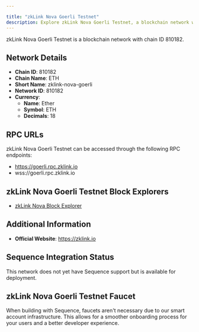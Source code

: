 ```yaml
---

title: "zkLink Nova Goerli Testnet"
description: Explore zkLink Nova Goerli Testnet, a blockchain network with chain ID 810182. Learn about its native currency, Ether, and how to interact with the network.
---
```




zkLink Nova Goerli Testnet is a blockchain network with chain ID 810182.

## Network Details

- **Chain ID**: 810182
- **Chain Name**: ETH
- **Short Name**: zklink-nova-goerli
- **Network ID**: 810182
- **Currency**: 
  - **Name**: Ether
  - **Symbol**: ETH
  - **Decimals**: 18

## RPC URLs

zkLink Nova Goerli Testnet can be accessed through the following RPC endpoints:

- https://goerli.rpc.zklink.io
- wss://goerli.rpc.zklink.io

## zkLink Nova Goerli Testnet Block Explorers

- [zkLink Nova Block Explorer](https://goerli.explorer.zklink.io)

## Additional Information

- **Official Website**: https://zklink.io

## Sequence Integration Status

This network does not yet have Sequence support but is available for deployment.

## zkLink Nova Goerli Testnet Faucet

When building with Sequence, faucets aren't necessary due to our smart account infrastructure. This allows for a smoother onboarding process for your users and a better developer experience.
